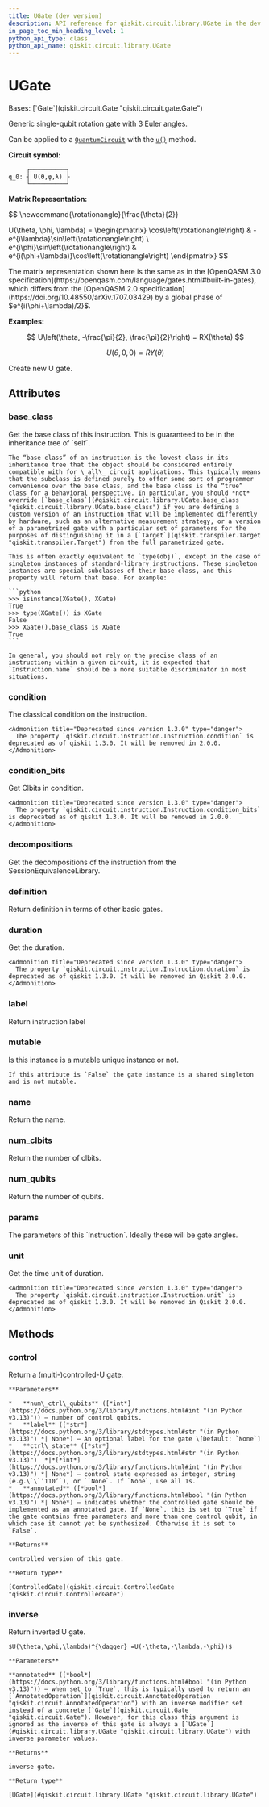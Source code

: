 ```yaml
---
title: UGate (dev version)
description: API reference for qiskit.circuit.library.UGate in the dev version of qiskit
in_page_toc_min_heading_level: 1
python_api_type: class
python_api_name: qiskit.circuit.library.UGate
---
```


# UGate

<Class id="qiskit.circuit.library.UGate" isDedicatedPage={true} github="https://github.com/Qiskit/qiskit/tree/stable/1.3/qiskit/circuit/library/standard_gates/u.py#L30-L170" signature="qiskit.circuit.library.UGate(theta, phi, lam, label=None, *, duration=None, unit='dt')" modifiers="class">
  Bases: [`Gate`](qiskit.circuit.Gate "qiskit.circuit.gate.Gate")

  Generic single-qubit rotation gate with 3 Euler angles.

  Can be applied to a [`QuantumCircuit`](qiskit.circuit.QuantumCircuit "qiskit.circuit.QuantumCircuit") with the [`u()`](qiskit.circuit.QuantumCircuit#u "qiskit.circuit.QuantumCircuit.u") method.

  **Circuit symbol:**

  ```text
       ┌──────────┐
  q_0: ┤ U(ϴ,φ,λ) ├
       └──────────┘
  ```

  **Matrix Representation:**

$$
\newcommand{\rotationangle}{\frac{\theta}{2}}

U(\theta, \phi, \lambda) =
\begin{pmatrix}
\cos\left(\rotationangle\right) & -e^{i\lambda}\sin\left(\rotationangle\right) \\
e^{i\phi}\sin\left(\rotationangle\right) & e^{i(\phi+\lambda)}\cos\left(\rotationangle\right)
\end{pmatrix}
$$

  <Admonition title="Note" type="note">
    The matrix representation shown here is the same as in the [OpenQASM 3.0 specification](https://openqasm.com/language/gates.html#built-in-gates), which differs from the [OpenQASM 2.0 specification](https://doi.org/10.48550/arXiv.1707.03429) by a global phase of $e^{i(\phi+\lambda)/2}$.
  </Admonition>

  **Examples:**

$$
U\left(\theta, -\frac{\pi}{2}, \frac{\pi}{2}\right) = RX(\theta)
$$

$$
U(\theta, 0, 0) = RY(\theta)
$$

  Create new U gate.

  ## Attributes

  ### base\_class

  <Attribute id="qiskit.circuit.library.UGate.base_class">
    Get the base class of this instruction. This is guaranteed to be in the inheritance tree of `self`.

    The “base class” of an instruction is the lowest class in its inheritance tree that the object should be considered entirely compatible with for \_all\_ circuit applications. This typically means that the subclass is defined purely to offer some sort of programmer convenience over the base class, and the base class is the “true” class for a behavioral perspective. In particular, you should *not* override [`base_class`](#qiskit.circuit.library.UGate.base_class "qiskit.circuit.library.UGate.base_class") if you are defining a custom version of an instruction that will be implemented differently by hardware, such as an alternative measurement strategy, or a version of a parametrized gate with a particular set of parameters for the purposes of distinguishing it in a [`Target`](qiskit.transpiler.Target "qiskit.transpiler.Target") from the full parametrized gate.

    This is often exactly equivalent to `type(obj)`, except in the case of singleton instances of standard-library instructions. These singleton instances are special subclasses of their base class, and this property will return that base. For example:

    ```python
    >>> isinstance(XGate(), XGate)
    True
    >>> type(XGate()) is XGate
    False
    >>> XGate().base_class is XGate
    True
    ```

    In general, you should not rely on the precise class of an instruction; within a given circuit, it is expected that `Instruction.name` should be a more suitable discriminator in most situations.
  </Attribute>

  ### condition

  <Attribute id="qiskit.circuit.library.UGate.condition">
    The classical condition on the instruction.

    <Admonition title="Deprecated since version 1.3.0" type="danger">
      The property `qiskit.circuit.instruction.Instruction.condition` is deprecated as of qiskit 1.3.0. It will be removed in 2.0.0.
    </Admonition>
  </Attribute>

  ### condition\_bits

  <Attribute id="qiskit.circuit.library.UGate.condition_bits">
    Get Clbits in condition.

    <Admonition title="Deprecated since version 1.3.0" type="danger">
      The property `qiskit.circuit.instruction.Instruction.condition_bits` is deprecated as of qiskit 1.3.0. It will be removed in 2.0.0.
    </Admonition>
  </Attribute>

  ### decompositions

  <Attribute id="qiskit.circuit.library.UGate.decompositions">
    Get the decompositions of the instruction from the SessionEquivalenceLibrary.
  </Attribute>

  ### definition

  <Attribute id="qiskit.circuit.library.UGate.definition">
    Return definition in terms of other basic gates.
  </Attribute>

  ### duration

  <Attribute id="qiskit.circuit.library.UGate.duration">
    Get the duration.

    <Admonition title="Deprecated since version 1.3.0" type="danger">
      The property `qiskit.circuit.instruction.Instruction.duration` is deprecated as of qiskit 1.3.0. It will be removed in Qiskit 2.0.0.
    </Admonition>
  </Attribute>

  ### label

  <Attribute id="qiskit.circuit.library.UGate.label">
    Return instruction label
  </Attribute>

  ### mutable

  <Attribute id="qiskit.circuit.library.UGate.mutable">
    Is this instance is a mutable unique instance or not.

    If this attribute is `False` the gate instance is a shared singleton and is not mutable.
  </Attribute>

  ### name

  <Attribute id="qiskit.circuit.library.UGate.name">
    Return the name.
  </Attribute>

  ### num\_clbits

  <Attribute id="qiskit.circuit.library.UGate.num_clbits">
    Return the number of clbits.
  </Attribute>

  ### num\_qubits

  <Attribute id="qiskit.circuit.library.UGate.num_qubits">
    Return the number of qubits.
  </Attribute>

  ### params

  <Attribute id="qiskit.circuit.library.UGate.params">
    The parameters of this `Instruction`. Ideally these will be gate angles.
  </Attribute>

  ### unit

  <Attribute id="qiskit.circuit.library.UGate.unit">
    Get the time unit of duration.

    <Admonition title="Deprecated since version 1.3.0" type="danger">
      The property `qiskit.circuit.instruction.Instruction.unit` is deprecated as of qiskit 1.3.0. It will be removed in Qiskit 2.0.0.
    </Admonition>
  </Attribute>

  ## Methods

  ### control

  <Function id="qiskit.circuit.library.UGate.control" github="https://github.com/Qiskit/qiskit/tree/stable/1.3/qiskit/circuit/library/standard_gates/u.py#L106-L150" signature="control(num_ctrl_qubits=1, label=None, ctrl_state=None, annotated=None)">
    Return a (multi-)controlled-U gate.

    **Parameters**

    *   **num\_ctrl\_qubits** ([*int*](https://docs.python.org/3/library/functions.html#int "(in Python v3.13)")) – number of control qubits.
    *   **label** ([*str*](https://docs.python.org/3/library/stdtypes.html#str "(in Python v3.13)") *| None*) – An optional label for the gate \[Default: `None`]
    *   **ctrl\_state** ([*str*](https://docs.python.org/3/library/stdtypes.html#str "(in Python v3.13)")  *|*[*int*](https://docs.python.org/3/library/functions.html#int "(in Python v3.13)") *| None*) – control state expressed as integer, string (e.g.\`\`’110’`), or ``None`. If `None`, use all 1s.
    *   **annotated** ([*bool*](https://docs.python.org/3/library/functions.html#bool "(in Python v3.13)") *| None*) – indicates whether the controlled gate should be implemented as an annotated gate. If `None`, this is set to `True` if the gate contains free parameters and more than one control qubit, in which case it cannot yet be synthesized. Otherwise it is set to `False`.

    **Returns**

    controlled version of this gate.

    **Return type**

    [ControlledGate](qiskit.circuit.ControlledGate "qiskit.circuit.ControlledGate")
  </Function>

  ### inverse

  <Function id="qiskit.circuit.library.UGate.inverse" github="https://github.com/Qiskit/qiskit/tree/stable/1.3/qiskit/circuit/library/standard_gates/u.py#L90-L104" signature="inverse(annotated=False)">
    Return inverted U gate.

    $U(\theta,\phi,\lambda)^{\dagger} =U(-\theta,-\lambda,-\phi))$

    **Parameters**

    **annotated** ([*bool*](https://docs.python.org/3/library/functions.html#bool "(in Python v3.13)")) – when set to `True`, this is typically used to return an [`AnnotatedOperation`](qiskit.circuit.AnnotatedOperation "qiskit.circuit.AnnotatedOperation") with an inverse modifier set instead of a concrete [`Gate`](qiskit.circuit.Gate "qiskit.circuit.Gate"). However, for this class this argument is ignored as the inverse of this gate is always a [`UGate`](#qiskit.circuit.library.UGate "qiskit.circuit.library.UGate") with inverse parameter values.

    **Returns**

    inverse gate.

    **Return type**

    [UGate](#qiskit.circuit.library.UGate "qiskit.circuit.library.UGate")
  </Function>
</Class>

